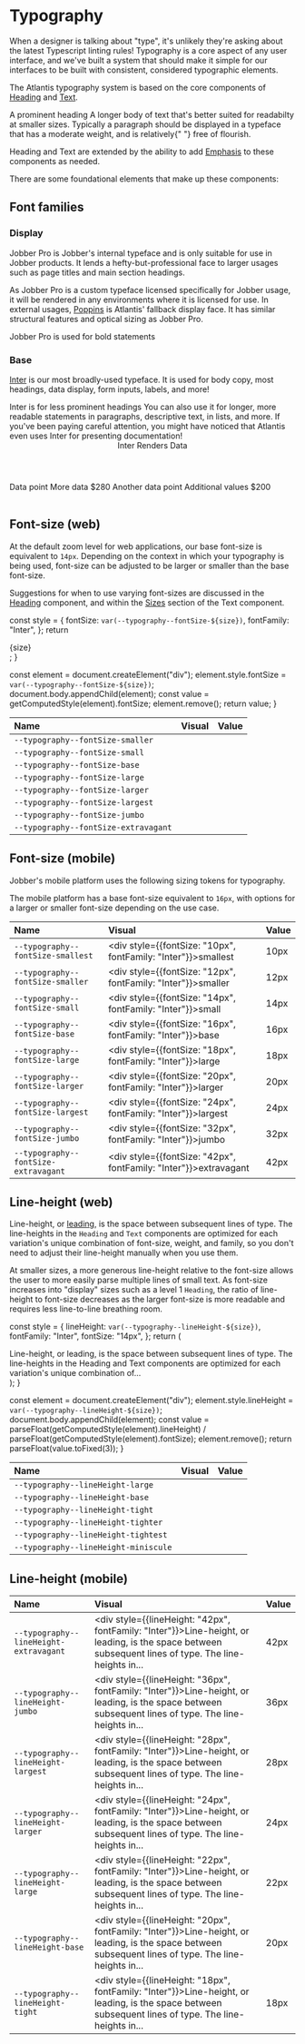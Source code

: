 
<Meta title="Design/Typography" />

# Typography

When a designer is talking about "type", it's unlikely they're asking about the
latest Typescript linting rules! Typography is a core aspect of any user
interface, and we've built a system that should make it simple for our
interfaces to be built with consistent, considered typographic elements.

The Atlantis typography system is based on the core components of
[Heading](../?path=/docs/components-heading--heading) and
[Text](../?path=/docs/components-text--text).

<Canvas>
  <Content>
    <Heading level={1}>
      A <Emphasis variation="highlight">prominent</Emphasis> heading
    </Heading>
    <Text>
      A longer body of text that&apos;s better suited for readabilty at smaller
      sizes. Typically a paragraph should be displayed in a typeface that has a
      moderate weight, and is <Emphasis variation="italic">relatively</Emphasis>{" "}
      free of flourish.
    </Text>
  </Content>
</Canvas>

Heading and Text are extended by the ability to add
[Emphasis](../?path=/docs/components-emphasis--emphasis) to these components as
needed.

There are some foundational elements that make up these components:

## Font families

### Display

Jobber Pro is Jobber's internal typeface and is only suitable for use in Jobber
products. It lends a hefty-but-professional face to larger usages such as page
titles and main section headings.

As Jobber Pro is a custom typeface licensed specifically for Jobber usage, it
will be rendered in any environments where it is licensed for use. In external
usages, [Poppins](https://fonts.google.com/specimen/Poppins) is Atlantis'
fallback display face. It has similar structural features and optical sizing as
Jobber Pro.

<Canvas>
  <Content>
    <Heading level={2}>Jobber Pro is used for bold statements</Heading>
  </Content>
</Canvas>

### Base

[Inter](https://fonts.google.com/specimen/Inter) is our most broadly-used
typeface. It is used for body copy, most headings, data display, form inputs,
labels, and more!

<Canvas>
  <Content spacing="large">
    <Heading level={3}>Inter is for less prominent headings</Heading>
    <Text>
      You can also use it for longer, more readable statements in paragraphs,
      descriptive text, in lists, and more. If you&apos;ve been paying careful
      attention, you might have noticed that Atlantis even uses Inter for
      presenting documentation!
    </Text>
    <Checkbox checked label="Inter can label inputs nicely"></Checkbox>
    <InputText
      defaultValue="It's great for input values too"
      placeholder="Inter for labels"
    />
    <Table>
      <Header>
        <Cell>Inter</Cell>
        <Cell>Renders</Cell>
        <Cell align="right">Data</Cell>
      </Header>
      <Row>
        <Cell>Data point</Cell>
        <Cell>More data</Cell>
        <Cell align="right">$280</Cell>
      </Row>
      <Row>
        <Cell>Another data point</Cell>
        <Cell>Additional values</Cell>
        <Cell align="right">$200</Cell>
      </Row>
    </Table>
  </Content>
</Canvas>

## Font-size (web)

At the default zoom level for web applications, our base font-size is equivalent
to `14px`. Depending on the context in which your typography is being used,
font-size can be adjusted to be larger or smaller than the base font-size.

Suggestions for when to use varying font-sizes are discussed in the
[Heading](../?path=/docs/components-heading--heading) component, and within the
[Sizes](../?path=/docs/components-text--text#sizes) section of the Text
component.

  const style = {
    fontSize: `var(--typography--fontSize-${size})`,
    fontFamily: "Inter",
  };
  return <div style={style}>{size}</div>;
}

  const element = document.createElement("div");
  element.style.fontSize = `var(--typography--fontSize-${size})`;
  document.body.appendChild(element);
  const value = getComputedStyle(element).fontSize;
  element.remove();
  return value;
}

| Name                                 | Visual                       | Value                          |
| :----------------------------------- | :--------------------------- | :----------------------------- |
| `--typography--fontSize-smaller`     | <Example of="smaller" />     | <PixelSize of="smaller" />     |
| `--typography--fontSize-small`       | <Example of="small" />       | <PixelSize of="small" />       |
| `--typography--fontSize-base`        | <Example of="base" />        | <PixelSize of="base" />        |
| `--typography--fontSize-large`       | <Example of="large" />       | <PixelSize of="large" />       |
| `--typography--fontSize-larger`      | <Example of="larger" />      | <PixelSize of="larger" />      |
| `--typography--fontSize-largest`     | <Example of="largest" />     | <PixelSize of="largest" />     |
| `--typography--fontSize-jumbo`       | <Example of="jumbo" />       | <PixelSize of="jumbo" />       |
| `--typography--fontSize-extravagant` | <Example of="extravagant" /> | <PixelSize of="extravagant" /> |

## Font-size (mobile)

Jobber's mobile platform uses the following sizing tokens for typography.

The mobile platform has a base font-size equivalent to `16px`, with options for
a larger or smaller font-size depending on the use case.

| Name                                 | Visual                                                                  | Value |
| :----------------------------------- | :---------------------------------------------------------------------- | :---- |
| `--typography--fontSize-smallest`    | <div style={{fontSize: "10px", fontFamily: "Inter"}}>smallest </div>    | 10px  |
| `--typography--fontSize-smaller`     | <div style={{fontSize: "12px", fontFamily: "Inter"}}>smaller </div>     | 12px  |
| `--typography--fontSize-small`       | <div style={{fontSize: "14px", fontFamily: "Inter"}}>small </div>       | 14px  |
| `--typography--fontSize-base`        | <div style={{fontSize: "16px", fontFamily: "Inter"}}>base </div>        | 16px  |
| `--typography--fontSize-large`       | <div style={{fontSize: "18px", fontFamily: "Inter"}}>large </div>       | 18px  |
| `--typography--fontSize-larger`      | <div style={{fontSize: "20px", fontFamily: "Inter"}}>larger </div>      | 20px  |
| `--typography--fontSize-largest`     | <div style={{fontSize: "24px", fontFamily: "Inter"}}>largest </div>     | 24px  |
| `--typography--fontSize-jumbo`       | <div style={{fontSize: "32px", fontFamily: "Inter"}}>jumbo </div>       | 32px  |
| `--typography--fontSize-extravagant` | <div style={{fontSize: "42px", fontFamily: "Inter"}}>extravagant </div> | 42px  |

## Line-height (web)

Line-height, or
[leading](https://www.shillingtoneducation.com/blog/leading-typography/), is the
space between subsequent lines of type. The line-heights in the `Heading` and
`Text` components are optimized for each variation's unique combination of
font-size, weight, and family, so you don't need to adjust their line-height
manually when you use them.

At smaller sizes, a more generous line-height relative to the font-size allows
the user to more easily parse multiple lines of small text. As font-size
increases into "display" sizes such as a level 1 `Heading`, the ratio of
line-height to font-size decreases as the larger font-size is more readable and
requires less line-to-line breathing room.

  const style = {
    lineHeight: `var(--typography--lineHeight-${size})`,
    fontFamily: "Inter",
    fontSize: "14px",
  };
  return (
    <div style={style}>
      Line-height, or leading, is the space between subsequent lines of type.
      The line-heights in the Heading and Text components are optimized for each
      variation&apos;s unique combination of...
    </div>
  );
}

  const element = document.createElement("div");
  element.style.lineHeight = `var(--typography--lineHeight-${size})`;
  document.body.appendChild(element);
  const value =
    parseFloat(getComputedStyle(element).lineHeight) /
    parseFloat(getComputedStyle(element).fontSize);
  element.remove();
  return parseFloat(value.toFixed(3));
}

| Name                                 | Visual                    | Value                    |
| :----------------------------------- | :------------------------ | :----------------------- |
| `--typography--lineHeight-large`     | <Visual of="large" />     | <Value of="large" />     |
| `--typography--lineHeight-base`      | <Visual of="base" />      | <Value of="base" />      |
| `--typography--lineHeight-tight`     | <Visual of="tight" />     | <Value of="tight" />     |
| `--typography--lineHeight-tighter`   | <Visual of="tighter" />   | <Value of="tighter" />   |
| `--typography--lineHeight-tightest`  | <Visual of="tightest" />  | <Value of="tightest" />  |
| `--typography--lineHeight-miniscule` | <Visual of="miniscule" /> | <Value of="miniscule" /> |

## Line-height (mobile)

| Name                                   | Visual                                                                                                                                                       | Value |
| :------------------------------------- | :----------------------------------------------------------------------------------------------------------------------------------------------------------- | :---- |
| `--typography--lineHeight-extravagant` | <div style={{lineHeight: "42px", fontFamily: "Inter"}}>Line-height, or leading, is the space between subsequent lines of type. The line-heights in... </div> | 42px  |
| `--typography--lineHeight-jumbo`       | <div style={{lineHeight: "36px", fontFamily: "Inter"}}>Line-height, or leading, is the space between subsequent lines of type. The line-heights in... </div> | 36px  |
| `--typography--lineHeight-largest`     | <div style={{lineHeight: "28px", fontFamily: "Inter"}}>Line-height, or leading, is the space between subsequent lines of type. The line-heights in... </div> | 28px  |
| `--typography--lineHeight-larger`      | <div style={{lineHeight: "24px", fontFamily: "Inter"}}>Line-height, or leading, is the space between subsequent lines of type. The line-heights in... </div> | 24px  |
| `--typography--lineHeight-large`       | <div style={{lineHeight: "22px", fontFamily: "Inter"}}>Line-height, or leading, is the space between subsequent lines of type. The line-heights in... </div> | 22px  |
| `--typography--lineHeight-base`        | <div style={{lineHeight: "20px", fontFamily: "Inter"}}>Line-height, or leading, is the space between subsequent lines of type. The line-heights in... </div> | 20px  |
| `--typography--lineHeight-tight`       | <div style={{lineHeight: "18px", fontFamily: "Inter"}}>Line-height, or leading, is the space between subsequent lines of type. The line-heights in... </div> | 18px  |
